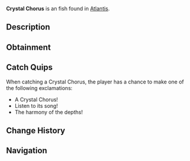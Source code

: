 {{FishInfobox
|image          = Crystal Chorus.png
|rarity         = Uncommon
|sea            = First Sea
|location       = [[Atlantis]]
|sublocation    = 
|sources        = Fishing Rod
|radar_location = 
|xp             = 100
|weather        = Clear
|time           = Night
|season         = Winter
|bait           = Shrimp
|base_weight    = 5
|base_value     = 160
|weight_range   = 2.5
|base_chance    = 50
|base_resil     = 60
}}
'''Crystal Chorus''' is an {{Rarity|Uncommon}} fish found in [[Atlantis]].

== Description ==
{{Description|These mysterious fish gather around ancient power crystals, creating haunting harmonies with their fins. The vibrations seem to resonate with the city's magic.|Bestiary Entry}}

== Obtainment ==
{{Description|Sunken's Depth Pool|Bestiary Hint}}
{{Fish Availability|
Atlantis/Sunken Depths
|top_rods      = 
Astralhook Rod\134996.19\186885.35;
Champions Rod\130732.98\92049.35;
Ethereal Prism Rod\130228.72\163969.05;
Depthseeker Rod\129949.55\92399.76;
Celestial Rod\129376.51\93301.25;
Training Rod\125695.09\151459.31;
Flimsy Rod\89220.87\87536.02;
Leviathan's Fang Rod\122133.16\136300.9;
No-Life Rod\119705.32\119705.32;
Fortune Rod\71628.9\99161.26;
Avalanche Rod\127715.96\89305.18;
Verdant Shear Rod\122253.43\100873.25;
Seraphic Rod\118451.39\118451.39;
Trident Rod\112341.95\84896.81;
Blazebringer Rod\110991.61\95175.44;
Zeus Rod\110143.48\100823.19;
Free Spirit Rod\108859.76\84606.12;
Challenger's Rod\108465.86\108465.86;
Rod Of The Forgotten Fang\108106.5\108106.5;
Volcanic Rod\107500.15\76517.73;
Rod Of The Depths\98132.02\98132.02;
Rod Of The Exalted One\93531.47\99077.66;
Steady Rod\60518.43\50381.24
|recommended   = Ethereal Prism Rod
}}

== Catch Quips ==
When catching a Crystal Chorus, the player has a chance to make one of the following exclamations:
* A Crystal Chorus!
* Listen to its song!
* The harmony of the depths!

== Change History ==
{{Change History|{{subst:Current Version}}}}

== Navigation ==
{{Fish Navbox|Atlantis}}